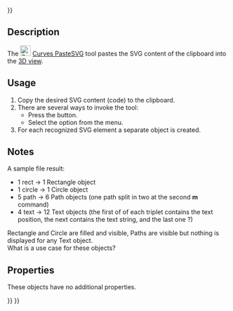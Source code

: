 <languages/>
{{UnfinishedDocu{{#translation:}}}}

{{Docnav
|[[Curves_ParametricSolid|ParametricSolid]]
|[[Curves_ToConsole|ToConsole]]
|[[Curves_Workbench|Curves]]
|IconL=Curves_ParametricSolid.svg
|IconR=Curves_ToConsole.svg
|IconC=Curves_workbench_icon.svg
}}

{{GuiCommand
|Name=Curves PasteSVG
|MenuLocation=Misc. → Paste SVG
|Workbenches=[[Curves_Workbench|Curves]]
}}

==Description==

The [[Image:Curves_PasteSVG.svg|24px]] [[Curves_PasteSVG|Curves PasteSVG]] tool pastes the SVG content of the clipboard into the [[3D_view|3D view]].

==Usage==

# Copy the desired SVG content (code) to the clipboard.
# There are several ways to invoke the tool:
#* Press the {{Button|[[Image:Curves_PasteSVG.svg|24px]] [[Curves_PasteSVG|PasteSVG]]}} button.
#* Select the {{MenuCommand|Misc. → [[Image:Curves_PasteSVG.svg|24px]] PasteSVG}} option from the menu.
# For each recognized SVG element a separate object is created.

==Notes==

A sample file result:
* 1 rect -> 1 Rectangle object
* 1 circle -> 1 Circle object
* 5 path -> 6 Path objects (one path split in two at the second '''m''' command)
* 4 text -> 12 Text objects (the first of of each triplet contains the text position, the next contains the text string, and the last one ?)
Rectangle and Circle are filled and visible, Paths are visible but nothing is displayed for any Text object.<br>
What is a use case for these objects?

==Properties==

These objects have no additional properties.


{{Docnav
|[[Curves_ParametricSolid|ParametricSolid]]
|[[Curves_ToConsole|ToConsole]]
|[[Curves_Workbench|Curves]]
|IconL=Curves_ParametricSolid.svg
|IconR=Curves_ToConsole.svg
|IconC=Curves_workbench_icon.svg
}}

{{Curves Tools navi{{#translation:}}}}
{{Userdocnavi{{#translation:}}}}